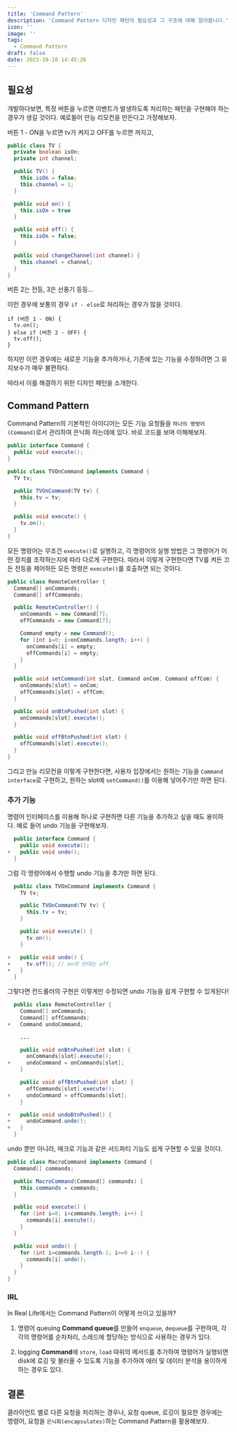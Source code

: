 ```yaml
---
title: 'Command Pattern'
description: 'Command Pattern 디자인 패턴의 필요성과 그 구조에 대해 알아봅니다.'
icon: ''
image: ''
tags:
  - Command Pattern
draft: false
date: 2023-10-10 14:45:26
---
```


## 필요성

개발하다보면, 특정 버튼을 누르면 이벤트가 발생하도록 처리하는 패턴을 구현해야 하는 경우가 생길 것이다.
예로들어 만능 리모컨을 만든다고 가정해보자.

버튼 1 - ON을 누르면 tv가 켜지고 OFF를 누르면 꺼지고,

```java:TV.java
public class TV {
  private boolean isOn;
  private int channel;

  public TV() {
    this.isOn = false;
    this.channel = 1;
  }

  public void on() {
    this.isOn = true
  }

  public void off() {
    this.isOn = false;
  }

  public void changeChannel(int channel) {
    this.channel = channel;
  }
}
```

버튼 2는 전등, 3은 선풍기 등등...

이런 경우에 보통의 경우 `if - else`로 처리하는 경우가 많을 것이다.

```java:Example
if (버튼 1 - ON) {
  tv.on();
} else if (버튼 2 - OFF) {
  tv.off();
}
```

하지만 이런 경우에는 새로운 기능을 추가하거나, 기존에 있는 기능을 수정하려면 그 유지보수가 매우 불편하다.

따라서 이를 해결하기 위한 디자인 패턴을 소개한다.

## Command Pattern

Command Pattern의 기본적인 아이디어는 모든 기능 요청들을 `하나의 명령어(Command)`로서 관리하여 은닉화 하는데에 있다.
바로 코드를 보며 이해해보자.

```java:Command.java
public interface Command {
  public void execute();
}
```

```java:TVOnCommand.java {1, 8-10}
public class TVOnCommand implements Command {
  TV tv;

  public TVOnCommand(TV tv) {
    this.tv = tv;
  }

  public void execute() {
    tv.on();
  }
}
```

모든 명령어는 무조건 `execute()`로 실행하고, 각 명령어의 실행 방법은 그 명령어가 어떤 장치를 조작하는지에 따라 다르게 구현한다.
따라서 이렇게 구현한다면 TV를 켜든 끄든 전등을 제어하든 모든 명령은 `execute()`를 호출하면 되는 것이다.

```java:RemoteController.java {2-3}
public class RemoteController {
  Command[] onCommands;
  Command[] offCommands;

  public RemoteController() {
    onCommands = new Command[7];
    offCommands = new Command[7];

    Command empty = new Command();
    for (int i=0; i<onCommands.length; i++) {
      onCommands[i] = empty;
      offCommands[i] = empty;
    }
  }

  public void setCommand(int slot, Command onCom, Command offCom) {
    onCommands[slot] = onCom;
    offCommands[slot] = offCom;
  }

  public void onBtnPushed(int slot) {
    onCommands[slot].execute();
  }

  public void offBtnPushed(int slot) {
    offCommands[slot].execute();
  }
}
```

그리고 만능 리모컨을 이렇게 구현한다면, 사용자 입장에서는 원하는 기능을 `Command interface`로 구현하고, 원하는 slot에 `setCommand()`를 이용해 넣어주기만 하면 된다.

### 추가 기능

명령어 인터페이스를 이용해 하나로 구현하면 다른 기능을 추가하고 싶을 때도 용이하다.
예로 들어 undo 기능을 구현해보자.

```diff-java:Command.java
  public interface Command {
    public void execute();
+   public void undo();
  }
```

그럼 각 명령어에서 수행할 undo 기능을 추가만 하면 된다.

```diff-java:TVOnCommand.java
  public class TVOnCommand implements Command {
    TV tv;

    public TVOnCommand(TV tv) {
      this.tv = tv;
    }

    public void execute() {
      tv.on();
    }

+   public void undo() {
+     tv.off(); // on의 반대는 off
+   }
  }
```

그렇다면 컨드롤러의 구현은 이렇게만 수정되면 undo 기능을 쉽게 구현할 수 있게된다!

```diff-java:RemoteController.java
  public class RemoteController {
    Command[] onCommands;
    Command[] offCommands;
+   Command undoCommand;

    ...

    public void onBtnPushed(int slot) {
      onCommands[slot].execute();
+     undoCommand = onCommands[slot];
    }

    public void offBtnPushed(int slot) {
      offCommands[slot].execute();
+     undoCommand = offCommands[slot];
    }

+   public void undoBtnPushed() {
+     undoCommand.undo();
+   }
  }
```

undo 뿐만 아니라, 매크로 기능과 같은 서드파티 기능도 쉽게 구현할 수 있을 것이다.

```java:MacroCommand.java
public class MacroCommand implements Command {
  Command[] commands;

  public MacroCommand(Command[] commands) {
    this.commands = commands;
  }

  public void execute() {
    for (int i=0; i<commands.length; i++) {
      commands[i].execute();
    }
  }

  public void undo() {
    for (int i=commands.length-1; i>=0 i--) {
      commands[i].undo();
    }
  }
}
```

### IRL

In Real Life에서는 Command Pattern이 어떻게 쓰이고 있을까?

1. 명령어 queuing
**Command queue**를 만들어 `enqueue`, `dequeue`를 구현하여, 각각의 명령어를 순차처리, 스레드에 할당하는 방식으로 사용하는 경우가 있다.

2. logging
**Command**에 `store`, `load` 따위의 메서드를 추가하여 명령어가 실행되면 disk에 로깅 및 불러올 수 있도록 기능을 추가하여 에러 및 데이터 분석을 용이하게 하는 경우도 있다.


## 결론

클라이언트 별로 다른 요청을 처리하는 경우나, 요청 queue, 로깅이 필요한 경우에는
명령어, 요청을 `은닉화(encapsulates)`하는 Command Pattern을 활용해보자.